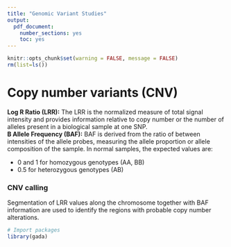 ```yaml
---
title: "Genomic Variant Studies"
output: 
  pdf_document: 
    number_sections: yes
    toc: yes
---
```


```r
knitr::opts_chunk$set(warning = FALSE, message = FALSE)
rm(list=ls())
```

# Copy number variants (CNV)
**Log R Ratio (LRR):** The LRR is the normalized measure of total signal intensity and provides information relative to copy number or the number of alleles present in a biological sample at one SNP.
<br>
**B Allele Frequency (BAF):** BAF is derived from the ratio of between intensities of the allele probes, measuring the allele proportion or allele composition of the sample. In normal samples, the expected values are:

* 0 and 1 for homozygous genotypes (AA, BB)
* 0.5 for heterozygous genotypes (AB)
<br>

### CNV calling
Segmentation of LRR values along the chromosome together with BAF information are used to identify the regions with probable copy number alterations.
```r
# Import packages
library(gada)
```
